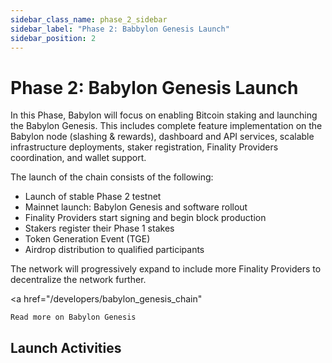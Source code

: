 ```yaml
---
sidebar_class_name: phase_2_sidebar
sidebar_label: "Phase 2: Babbylon Genesis Launch"
sidebar_position: 2
---
```


# Phase 2: Babylon Genesis Launch

In this Phase, Babylon will focus on enabling Bitcoin staking and launching the Babylon Genesis. This includes complete feature implementation on the Babylon node (slashing & rewards), dashboard and API services, scalable infrastructure deployments, staker registration, Finality Providers coordination, and wallet support. 

The launch of the chain consists of the following: 
- Launch of stable Phase 2 testnet
- Mainnet launch: Babylon Genesis and software rollout
- Finality Providers start signing and begin block production
- Stakers register their Phase 1 stakes
- Token Generation Event (TGE) 
- Airdrop distribution to qualified participants

The network will progressively expand to include more Finality Providers to decentralize the network further.  

<a
  href="/developers/babylon_genesis_chain"
>
    Read more on Babylon Genesis
</a>

## Launch Activities


<DocCardList />